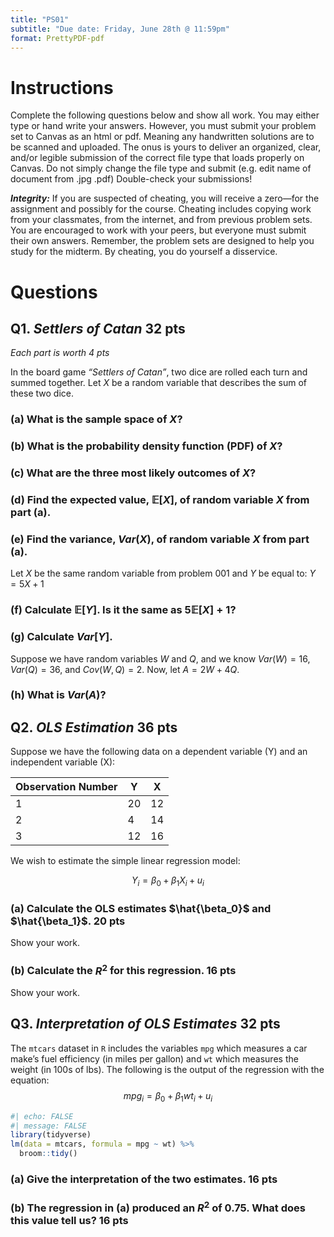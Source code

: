 ```yaml
---
title: "PS01"
subtitle: "Due date: Friday, June 28th @ 11:59pm"
format: PrettyPDF-pdf
---
```


# Instructions 
Complete the following questions below and show all work. 
You may either type or hand write your answers.
However, you must submit your problem set to Canvas as an html or pdf. Meaning any handwritten solutions are
to be scanned and uploaded. The onus is yours to deliver an organized, clear, and/or legible submission of the
correct file type that loads properly on Canvas. Do not simply change the file type and submit (e.g. edit name of
document from .jpg .pdf) Double-check your submissions!

***Integrity:*** If you are suspected of cheating, you will receive a zero—for the assignment and possibly for the course.
Cheating includes copying work from your classmates, from the internet, and from previous problem sets. You are
encouraged to work with your peers, but everyone must submit their own answers. Remember, the problem sets
are designed to help you study for the midterm. By cheating, you do yourself a disservice.

# Questions 

## Q1. *Settlers of Catan* **32 pts**

*Each part is worth 4 pts*

In the board game *"Settlers of Catan"*, 
two dice are rolled each turn and summed together.
Let $X$ be a random variable that describes the sum of these two dice.

### (a) What is the sample space of $X$?

### (b) What is the probability density function (PDF) of $X$?

### (c) What are the three most likely outcomes of $X$?

### (d) Find the expected value, $\mathbb{E}[X]$, of random variable $X$ from part (a).

### (e) Find the variance, $Var(X)$, of random variable $X$ from part (a).

Let $X$ be the same random variable from problem 001
and $Y$ be equal to: $Y = 5 X + 1$

### (f) Calculate $\mathbb{E}[Y]$. Is it the same as $5 \mathbb{E}[X] + 1$?

### (g) Calculate $Var[Y]$. 

Suppose we have random variables $W$ and $Q$,
and we know $Var(W)=16$, $Var(Q)=36$, and $Cov(W,Q)=2$.
Now, let $A=2W+4Q$. 

### (h) What is $Var(A)$?


## Q2. *OLS Estimation* **36 pts**

Suppose we have the following data on a dependent variable (Y)
and an independent variable (X):

| **Observation Number** | **Y** | **X** |
|------------------------+-------+-------|
| 1                      | 20    | 12    |
| 2                      | 4     | 14    |
| 3                      | 12    | 16    |

We wish to estimate the simple linear regression model:

$$ Y_i = \beta_0 + \beta_1 X_i + u_i $$

### (a) Calculate the OLS estimates $\hat{\beta_0}$ and $\hat{\beta_1}$. **20 pts**
  Show your work.

### (b) Calculate the $R^2$ for this regression. **16 pts**
  Show your work.

## Q3. *Interpretation of OLS Estimates* **32 pts**

The `mtcars` dataset in `R` includes the variables `mpg` which measures a car make's fuel efficiency (in miles per gallon) and `wt` which measures the weight (in 100s of lbs).
The following is the output of the regression with the equation: 
$$ mpg_i = \beta_0 + \beta_1 wt_i + u_i $$

```r
#| echo: FALSE
#| message: FALSE
library(tidyverse)
lm(data = mtcars, formula = mpg ~ wt) %>% 
  broom::tidy()
```

### (a) Give the interpretation of the two estimates. **16 pts**

### (b) The regression in (a) produced an $R^2$ of 0.75. What does this value tell us? **16 pts**

